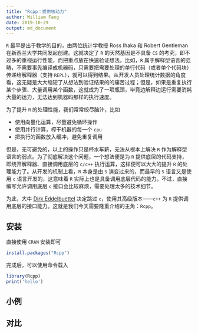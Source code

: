 ```yaml
---
title: "Rcpp：提供核动力"
author: William Fang
date: 2019-10-29
output: md_document
---
```


`R` 最早是出于教学的目的，由两位统计学教授 Ross Ihaka 和 Robert Gentleman 在新西兰大学共同发起创建。这就决定了 `R` 的天然基因是不具备 `CS` 的考究，即不过多的重视运行性能，而把重点放在快速验证想法。比如，`R` 属于解释型语言的范畴，不需要事先编译成机器码，只需要把需要处理的单行代码（或者单个代码块）传递给解释器（支持 `REPL`），就可以得到结果。从开发人员处理统计数据的角度看，这无疑是大大缩短了从想法到验证结果的的痛苦过程；但是，如果是重复执行某个步骤、大量调用某个函数，这就成为了一项瓶颈，毕竟边解释边运行需要消耗大量的运力，无法达到机器码那样的执行速度。

为了提升 `R` 的处理性能，我们常常绞尽脑汁，比如

-  使用向量化运算，尽量避免循环操作
- 使用并行计算，榨干机器的每一个 `cpu`
- 把执行的函数放入缓冲，避免重复调用

但是，无可避免的，以上的操作只是杯水车薪，无法从根本上解决 `R` 作为解释型语言的弱点。为了彻底解决这个问题，一个想法便是为 `R` 提供底层的代码支持，即绕开解释器、直接调用底层的 `c/c++` 执行运算，这样便可以大大的提升 `R` 的处理能力了。从开发的机制上看，`R` 本身是由 `S` 演变过来的，而最早的 `S` 语言又是使用 `c` 语言开发的，这意味着 `R` 实际上也是具备调用底层代码的能力。不过，直接编写允许调用底层 `c` 接口会比较麻烦，需要处理太多的技术细节。

为此，大牛 [Dirk Eddelbuettel](http://dirk.eddelbuettel.com/) 决定跳过 `c`，使用其高级版本——`c++` 为 `R` 提供调用底层的接口能力。这就是我们今天需要隆重介绍的主角：`Rcpp`。

<!--  -->
## 安装
直接使用 `CRAN` 安装即可

```r
install.packages("Rcpp")
```

完成后，可以使用命令载入


```r
library(Rcpp)
print('hello')
```


## 小例

## 对比

